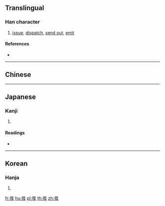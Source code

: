 {{also|發}}
==Translingual==

===Han character===
{{Han char|rn=57|rad=弓|as=10|sn=13|four=|canj=TCNOK|ids=⿱业矤}}

# [[issue]], [[dispatch]], [[send out]], [[emit]]

====References====
* {{Han ref|kx=0360.301|hdz=21001.071|uh=5F42|ud=24386}}

----

==Chinese==
{{zh-see|發|v}}

----

==Japanese==

===Kanji===
{{ja-kanji|grade=|rs=弓10}}

# {{defn|lang=ja|sort=弓10}}

====Readings====
* {{ja-readings|on=[[ほつ]] (hotsu), [[はつ]] (hatsu)|kun=[[はなつ]] (hanatsu), [[つかわす]] (tsukawasu), [[あばく]] (abaku), [[おこる]] (okoru)}}

----

==Korean==

===Hanja===
{{ko-hanja|hangeul=발|eumhun=|rv=bal|mr=pal|y=pal}}

# {{defn|lang=ko|sort=弓10}}

[[fr:彂]]
[[hu:彂]]
[[pl:彂]]
[[th:彂]]
[[zh:彂]]